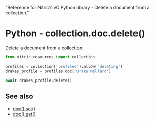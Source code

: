   "Reference for Nitric's v0 Python library - Delete a document from a collection."

# Python - collection.doc.delete()

Delete a document from a collection.

```python
from nitric.resources import collection

profiles = collection('profiles').allow('deleting')
drakes_profile = profiles.doc('Drake Mallard')

await drakes_profile.delete()
```

## See also

- [doc().set()](./collection-doc-set)
- [doc().get()](./collection-doc-get)
